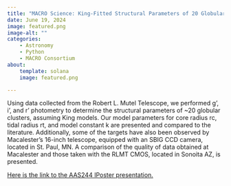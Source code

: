 ```yaml
---
title: "MACRO Science: King-Fitted Structural Parameters of 20 Globular Clusters Observed with the RLMT"
date: June 19, 2024
image: featured.png
image-alt: ""
categories:
    - Astronomy
    - Python
    - MACRO Consortium
about: 
    template: solana
    image: featured.png

---
```


Using data collected from the Robert L. Mutel Telescope, we performed g’, i’, and r’ photometry to determine the structural parameters of ~20 globular clusters, assuming King models. Our model parameters for core radius rc, tidal radius rt, and model constant k are presented and compared to the literature. Additionally, some of the targets have also been observed by Macalester’s 16-inch telescope, equipped with an SBIG CCD camera, located in St. Paul, MN. A comparison of the quality of data obtained at Macalester and those taken with the RLMT CMOS, located in Sonoita AZ, is presented.

[Here is the link to the AAS244 IPoster presentation.](https://aas242-aas.ipostersessions.com/?s=5E-5D-24-E4-07-88-5E-B5-0C-29-F5-BC-65-BD-06-B8)